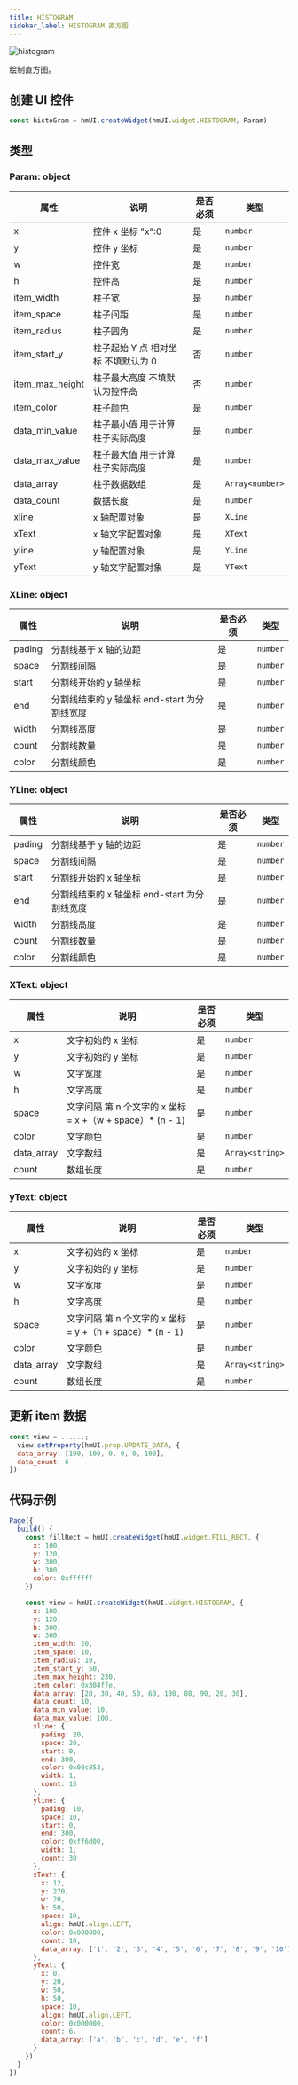```yaml
---
title: HISTOGRAM
sidebar_label: HISTOGRAM 直方图
---
```


![histogram](/img/api/histogram_sample.jpg)

绘制直方图。

## 创建 UI 控件

```js
const histoGram = hmUI.createWidget(hmUI.widget.HISTOGRAM, Param)
```

## 类型

### Param: object

| 属性            | 说明                                | 是否必须 | 类型            |
| --------------- | ----------------------------------- | -------- | --------------- |
| x               | 控件 x 坐标 "x":0                   | 是       | `number`        |
| y               | 控件 y 坐标                         | 是       | `number`        |
| w               | 控件宽                              | 是       | `number`        |
| h               | 控件高                              | 是       | `number`        |
| item_width      | 柱子宽                              | 是       | `number`        |
| item_space      | 柱子间距                            | 是       | `number`        |
| item_radius     | 柱子圆角                            | 是       | `number`        |
| item_start_y    | 柱子起始 Y 点 相对坐标 不填默认为 0 | 否       | `number`        |
| item_max_height | 柱子最大高度 不填默认为控件高       | 否       | `number`        |
| item_color      | 柱子颜色                            | 是       | `number`        |
| data_min_value  | 柱子最小值 用于计算柱子实际高度     | 是       | `number`        |
| data_max_value  | 柱子最大值 用于计算柱子实际高度     | 是       | `number`        |
| data_array      | 柱子数据数组                        | 是       | `Array<number>` |
| data_count      | 数据长度                            | 是       | `number`        |
| xline           | x 轴配置对象                        | 是       | `XLine`         |
| xText           | x 轴文字配置对象                    | 是       | `XText`         |
| yline           | y 轴配置对象                        | 是       | `YLine`         |
| yText           | y 轴文字配置对象                    | 是       | `YText`         |

### XLine: object

| 属性   | 说明                                         | 是否必须 | 类型     |
| ------ | -------------------------------------------- | -------- | -------- |
| pading | 分割线基于 x 轴的边距                        | 是       | `number` |
| space  | 分割线间隔                                   | 是       | `number` |
| start  | 分割线开始的 y 轴坐标                        | 是       | `number` |
| end    | 分割线结束的 y 轴坐标 end-start 为分割线宽度 | 是       | `number` |
| width  | 分割线高度                                   | 是       | `number` |
| count  | 分割线数量                                   | 是       | `number` |
| color  | 分割线颜色                                   | 是       | `number` |

### YLine: object

| 属性   | 说明                                         | 是否必须 | 类型     |
| ------ | -------------------------------------------- | -------- | -------- |
| pading | 分割线基于 y 轴的边距                        | 是       | `number` |
| space  | 分割线间隔                                   | 是       | `number` |
| start  | 分割线开始的 x 轴坐标                        | 是       | `number` |
| end    | 分割线结束的 x 轴坐标 end-start 为分割线宽度 | 是       | `number` |
| width  | 分割线高度                                   | 是       | `number` |
| count  | 分割线数量                                   | 是       | `number` |
| color  | 分割线颜色                                   | 是       | `number` |

### XText: object

| 属性       | 说明                                                       | 是否必须 | 类型            |
| ---------- | ---------------------------------------------------------- | -------- | --------------- |
| x          | 文字初始的 x 坐标                                          | 是       | `number`        |
| y          | 文字初始的 y 坐标                                          | 是       | `number`        |
| w          | 文字宽度                                                   | 是       | `number`        |
| h          | 文字高度                                                   | 是       | `number`        |
| space      | 文字间隔 第 n 个文字的 x 坐标 = x +（w + space）\* (n - 1) | 是       | `number`        |
| color      | 文字颜色                                                   | 是       | `number`        |
| data_array | 文字数组                                                   | 是       | `Array<string>` |
| count      | 数组长度                                                   | 是       | `number`        |

### yText: object

| 属性       | 说明                                                       | 是否必须 | 类型            |
| ---------- | ---------------------------------------------------------- | -------- | --------------- |
| x          | 文字初始的 x 坐标                                          | 是       | `number`        |
| y          | 文字初始的 y 坐标                                          | 是       | `number`        |
| w          | 文字宽度                                                   | 是       | `number`        |
| h          | 文字高度                                                   | 是       | `number`        |
| space      | 文字间隔 第 n 个文字的 x 坐标 = y +（h + space）\* (n - 1) | 是       | `number`        |
| color      | 文字颜色                                                   | 是       | `number`        |
| data_array | 文字数组                                                   | 是       | `Array<string>` |
| count      | 数组长度                                                   | 是       | `number`        |

## 更新 item 数据

```js
const view = ......;
  view.setProperty(hmUI.prop.UPDATE_DATA, {
  data_array: [100, 100, 0, 0, 0, 100],
  data_count: 6
})
```

## 代码示例

```js
Page({
  build() {
    const fillRect = hmUI.createWidget(hmUI.widget.FILL_RECT, {
      x: 100,
      y: 120,
      w: 300,
      h: 300,
      color: 0xffffff
    })

    const view = hmUI.createWidget(hmUI.widget.HISTOGRAM, {
      x: 100,
      y: 120,
      h: 300,
      w: 300,
      item_width: 20,
      item_space: 10,
      item_radius: 10,
      item_start_y: 50,
      item_max_height: 230,
      item_color: 0x304ffe,
      data_array: [20, 30, 40, 50, 60, 100, 80, 90, 20, 30],
      data_count: 10,
      data_min_value: 10,
      data_max_value: 100,
      xline: {
        pading: 20,
        space: 20,
        start: 0,
        end: 300,
        color: 0x00c853,
        width: 1,
        count: 15
      },
      yline: {
        pading: 10,
        space: 10,
        start: 0,
        end: 300,
        color: 0xff6d00,
        width: 1,
        count: 30
      },
      xText: {
        x: 12,
        y: 270,
        w: 20,
        h: 50,
        space: 10,
        align: hmUI.align.LEFT,
        color: 0x000000,
        count: 10,
        data_array: ['1', '2', '3', '4', '5', '6', '7', '8', '9', '10']
      },
      yText: {
        x: 0,
        y: 20,
        w: 50,
        h: 50,
        space: 10,
        align: hmUI.align.LEFT,
        color: 0x000000,
        count: 6,
        data_array: ['a', 'b', 'c', 'd', 'e', 'f']
      }
    })
  }
})
```
